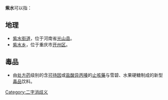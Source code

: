 '''紫水'''可以指：

== 地理 ==

* [[紫水街道|紫水街道]]，位于河南省[[光山县|光山县]]。
* [[紫水乡|紫水乡]]，位于重庆市[[开州区|开州区]]。

== 毒品 ==
* 由[[处方药|处方药]]级别的含[[可待因|可待因]]或[[盐酸异丙嗪|盐酸异丙嗪]]的[[止咳藥|止咳藥]]与雪碧、水果硬糖制成的新型[[毒品|毒品]]饮料。

[[Category:二字消歧义|Category:二字消歧义]]